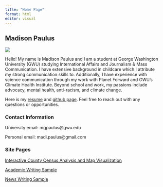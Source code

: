 ```yaml
---
title: "Home Page"
format: html
editor: visual
---
```


## Madison Paulus

![](IMG_3149.JPG){fig-alt="Image of Madison Paulus"}

Hello! My name is Madison Paulus and I am a student at George Washington University (GWU) studying International Affairs and Journalism & Mass Communication. I have extensive background in childcare which I attribute my strong communication skills to. Additionally, I have experience with science communication through my work with Planet Forward and GWU's Climate Health Institute. Beyond school and work, my passions include advocacy, mental health, anti-racism, and climate change.

Here is my [resume](https://github.com/madipaulus/personalwebsite/blob/2282534c56fa5e6aa09cd1ad4368d399440828ff/Madison%20Paulus%20Resume.pdf) and [github page](https://github.com/madipaulus). Feel free to reach out with any questions or opportunities.

### Contact Information

University email: mgpaulus\@gwu.edu

Personal email: madi.paulus\@gmail.com

### Site Pages

[Interactive County Census Analysis and Map Visualization](https://madipaulus.github.io/personalwebsite/interactive_county_census_analysis_and_map_visualization.html)

[Academic Writing Sample](https://madipaulus.github.io/personalwebsite/academic_writing_sample.html)

[News Writing Sample](https://madipaulus.github.io/personalwebsite/news_writing_sample.html)

### 
